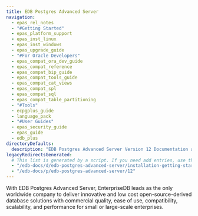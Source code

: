 ```yaml
---
title: EDB Postgres Advanced Server
navigation:
  - epas_rel_notes
  - "#Getting Started"
  - epas_platform_support
  - epas_inst_linux
  - epas_inst_windows
  - epas_upgrade_guide
  - "#For Oracle Developers"
  - epas_compat_ora_dev_guide
  - epas_compat_reference
  - epas_compat_bip_guide
  - epas_compat_tools_guide
  - epas_compat_cat_views
  - epas_compat_spl
  - epas_compat_sql
  - epas_compat_table_partitioning
  - "#Tools"
  - ecpgplus_guide
  - language_pack
  - "#User Guides"
  - epas_security_guide
  - epas_guide
  - edb_plus
directoryDefaults:
  description: "EDB Postgres Advanced Server Version 12 Documentation and release notes. Oracle database compatibility with higher security and data redaction for Enterprises."
legacyRedirectsGenerated:
  # This list is generated by a script. If you need add entries, use the `legacyRedirects` key.
  - "/edb-docs/d/edb-postgres-advanced-server/installation-getting-started/release-notes/12/EPAS_Release_Notes.1.1.html"
  - "/edb-docs/p/edb-postgres-advanced-server/12"
---
```


  With EDB Postgres Advanced Server, EnterpriseDB leads as the only worldwide company to deliver innovative and low cost open-source-derived database solutions with commercial quality, ease of use, compatibility, scalability, and performance for small or large-scale enterprises.
